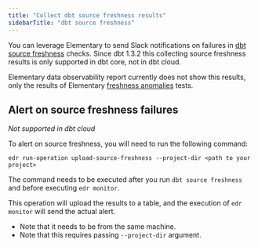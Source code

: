 ```yaml
---
title: "Collect dbt source freshness results"
sidebarTitle: "dbt source freshness"
---
```


You can leverage Elementary to send Slack notifications on failures in [dbt source freshness](https://docs.getdbt.com/docs/deploy/source-freshness) checks.
<Warning>Since dbt 1.3.2 this collecting source freshness results is only supported in dbt core, not in dbt cloud.</Warning>

Elementary data observability report currently does not show this results, only the results of Elementary [freshness anomalies](/guides/anomaly-detection-tests/freshness-anomalies) tests. 


## Alert on source freshness failures

_Not supported in dbt cloud_

To alert on source freshness, you will need to run the following command:

```shell 
edr run-operation upload-source-freshness --project-dir <path to your project>
```
The command needs to be executed after you run `dbt source freshness` and before executing `edr monitor`.


This operation will upload the results to a table, and the execution of `edr monitor` will send the actual alert.
- Note that it needs to be from the same machine.
- Note that this requires passing `--project-dir` argument.
